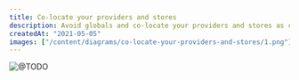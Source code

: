 ```yaml
---
title: Co-locate your providers and stores
description: Avoid globals and co-locate your providers and stores as close as possible to their usage.
createdAt: "2021-05-05"
images: ["/content/diagrams/co-locate-your-providers-and-stores/1.png"]
---
```


<Image
  src="/content/diagrams/co-locate-your-providers-and-stores/1.png"
  alt="@TODO"
  width={851}
  height={1299}
/>
